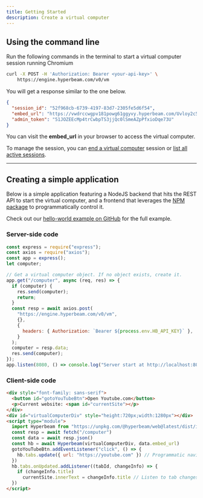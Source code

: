 ```yaml
---
title: Getting Started
description: Create a virtual computer
---
```


## Using the command line

Run the following commands in the terminal to start a virtual computer session running Chromium

```bash Terminal
curl -X POST -H 'Authorization: Bearer <your-api-key>' \
    https://engine.hyperbeam.com/v0/vm
```

You will get a response similar to the one below.

```json
{
  "session_id": "52f968cb-6739-4197-83d7-2305fe5d6f54",
  "embed_url": "https://vwdrccwgpv181powg61ggyvy.hyperbeam.com/Uvloy2c5QZeD1yMF_l1vVA?token=c8iw3SmQglOU0ugfLr3dWY2LalSKI_WOGUldEt8knbw",
  "admin_token": "51JOZEEcMp4trCwbpTS3jjQc0lSmeAZpPfxioDqe73U"
}
```

You can visit the **embed_url** in your browser to access the virtual computer.

To manage the session, you can [end a virtual computer](/ending-session) session or [list all active sessions](/get-sessions).

---

## Creating a simple application

Below is a simple application featuring a NodeJS backend that hits the REST API to start the virtual computer, and a frontend that leverages the [NPM package](https://www.npmjs.com/package/@hyperbeam/web) to programmatically control it.

Check out our [hello-world example on GitHub](https://github.com/hyperbeam/hello-world) for the full example.

### Server-side code

```js Node.JS
const express = require("express");
const axios = require("axios");
const app = express();
let computer;

// Get a virtual computer object. If no object exists, create it.
app.get("/computer", async (req, res) => {
  if (computer) {
    res.send(computer);
    return;
  }
  const resp = await axios.post(
    "https://engine.hyperbeam.com/v0/vm",
    {},
    {
      headers: { Authorization: `Bearer ${process.env.HB_API_KEY}` },
    }
  );
  computer = resp.data;
  res.send(computer);
});
app.listen(8080, () => console.log("Server start at http://localhost:8080"));
```

### Client-side code

```html HTML
<div style="font-family: sans-serif">
  <button id="gotoYouTubeBtn">Open Youtube.com</button>
  <p>Current website: <span id="currentSite"></p>
</div>
<div id="virtualComputerDiv" style="height:720px;width:1280px"></div>
<script type="module">
  import Hyperbeam from "https://unpkg.com/@hyperbeam/web@latest/dist/index.js"
  const resp = await fetch("/computer")
  const data = await resp.json()
  const hb = await Hyperbeam(virtualComputerDiv, data.embed_url)
  gotoYouTubeBtn.addEventListener("click", () => {
    hb.tabs.update({ url: "https://youtube.com" }) // Programmatic navigation
  })
  hb.tabs.onUpdated.addListener((tabId, changeInfo) => {
    if (changeInfo.title)
      currentSite.innerText = changeInfo.title // Listen to tab changes
  })
</script>
```
